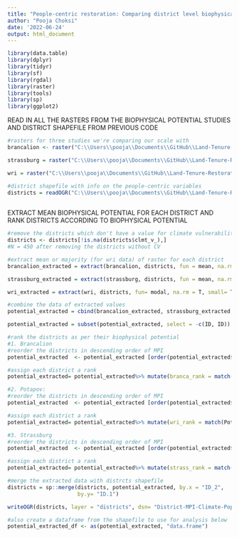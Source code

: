 ```yaml
---
title: "People-centric restoration: Comparing district level biophysical potential with the people-centric restoration potential"
author: "Pooja Choksi"
date: '2022-06-24'
output: html_document
---
```


```r

library(data.table)
library(dplyr)
library(tidyr)
library(sf)
library(rgdal)
library(raster)
library(tools)
library(sp)
library(ggplot2)
```

READ IN ALL THE RASTERS FROM THE BIOPHYSICAL POTENTIAL STUDIES AND DISTRICT SHAPEFILE FROM PREVIOUS CODE

```r

#rasters for three studies we're comparing our scale with
brancalion <- raster("C:\\Users\\pooja\\Documents\\GitHub\\Land-Tenure-Restoration-Potential\\Land-Tenure-Restoration-Potential\\Restoration_Potential_Studies\\India_Clipped\\Brancalion_India_Clipped.tif")

strassburg = raster("C:\\Users\\pooja\\Documents\\GitHub\\Land-Tenure-Restoration-Potential\\Land-Tenure-Restoration-Potential\\Restoration_Potential_Studies\\India_Clipped\\Strassburg_india_Clipped.tif")

wri = raster("C:\\Users\\pooja\\Documents\\GitHub\\Land-Tenure-Restoration-Potential\\Land-Tenure-Restoration-Potential\\Restoration_Potential_Studies\\India_Clipped\\Potapov_India_Clipped.tif")

#district shapefile with info on the people-centric variables
districts = readOGR("C:\\Users\\pooja\\Documents\\GitHub\\Land-Tenure-Restoration-Potential\\Land-Tenure-Restoration-Potential\\Census2011-District-Shapefiles\\District-MPI-Climate-Pop-Merged-V3.shp")
  
```

EXTRACT MEAN BIOPHYSICAL POTENTIAL FOR EACH DISTRICT AND RANK DISTRICTS ACCORDING TO BIOPHYSICAL POTENTIAL

```r

#remove the districts which don't have a value for climate vulnerability 
districts <- districts[!is.na(districts$clmt_v_),]
#N = 450 after removing the districts without CV 

#extract mean or majority (for wri data) of raster for each district
brancalion_extracted = extract(brancalion, districts, fun = mean, na.rm = T, small = T, df = T)

strassburg_extracted = extract(strassburg, districts, fun = mean, na.rm = T, small = T, df = T)

wri_extracted = extract(wri, districts, fun= modal, na.rm = T, small= T, df = T)

#combine the data of extracted values 
potential_extracted = cbind(brancalion_extracted, strassburg_extracted, wri_extracted)

potential_extracted = subset(potential_extracted, select = -c(ID, ID))

#rank the districts as per their biophysical potential 
#1. Brancalion
#reorder the districts in descending order of MPI
potential_extracted  <- potential_extracted [order(potential_extracted$Brancalion_India_Clipped, decreasing=TRUE),]

#assign each district a rank
potential_extracted= potential_extracted%>% mutate(branca_rank = match(Brancalion_India_Clipped, unique(Brancalion_India_Clipped)))

#2. Potapov:
#reorder the districts in descending order of MPI
potential_extracted  <- potential_extracted [order(potential_extracted$Potapov_India_Clipped, decreasing=TRUE),]

#assign each district a rank
potential_extracted= potential_extracted%>% mutate(wri_rank = match(Potapov_India_Clipped, unique(Potapov_India_Clipped)))

#3. Strassburg
#reorder the districts in descending order of MPI
potential_extracted  <- potential_extracted [order(potential_extracted$Strassburg_India_Clipped, decreasing=TRUE),]

#assign each district a rank
potential_extracted= potential_extracted%>% mutate(strass_rank = match(Strassburg_India_Clipped, unique(Strassburg_India_Clipped)))

#merge the extracted data with distrcts shapefile
districts = sp::merge(districts, potential_extracted, by.x = "ID_2", 
                      by.y= "ID.1")

writeOGR(districts, layer = "districts", dsn= "District-MPI-Climate-Pop-Merged-Biophys.shp", driver = "ESRI Shapefile")

#also create a dataframe from the shapefile to use for analysis below 
potential_extracted_df <- as(potential_extracted, "data.frame")


```
